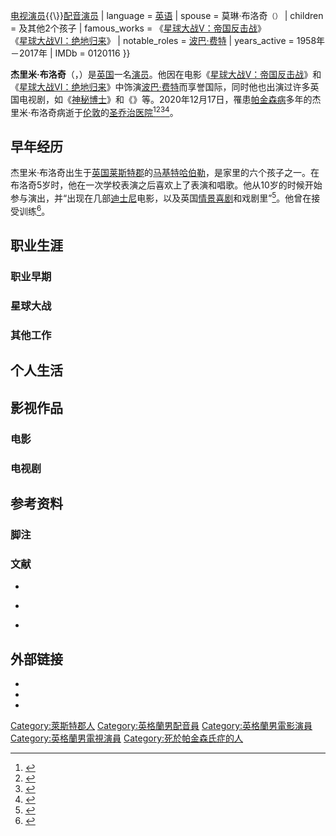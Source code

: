 {{NoteTA
|G1 = Movie
|G2 = TV
}}
{{Infobox entertainer
| name                      = 杰里米·布洛奇
| type                      = 男演员
| image                     = 4.17.16JeremyBullochByLuigiNovi1b.jpg
| image_size                = 200px
| caption                   = 杰米·布洛奇在{{Link-en|东海岸漫画节|East Coast Comicon}}<br />（摄于2016年）
| native_name               = Jeremy Bulloch
| native_name_lang          = en
| nationality               = {{UK}}
| birth_date                = {{Birth date|1945|02|16}}
| birth_place               = {{ENG}}[[莱斯特郡|莱斯特郡]][[马基特哈伯勒|马基特哈伯勒]]
| death_date                = {{Death date and age|2020|12|17|1945|02|16}}
| death_place               = {{ENG}}[[大倫敦|大伦敦郡]][[图厅|图厅]]
| occupation                = [[电影演员|电影演员]]{{\}}[[电视演员|电视演员]]{{\}}[[配音演员|配音演员]]
| language                  = [[英语|英语]]
| spouse                    = 莫琳·布洛奇<small>（{{lang|en|Maureen Bulloch}}）</small>
| children                  = {{Link-en|杰米·布洛奇|Jamie Bulloch}}及其他2个孩子
| famous_works              = 《[[星球大战V：帝国反击战|星球大战V：帝国反击战]]》<br />《[[星球大战VI：绝地归来|星球大战VI：绝地归来]]》
| notable_roles             = [[波巴·费特|波巴·费特]]
| years_active              = 1958年－2017年
| IMDb                      = 0120116
}}

'''杰里米·布洛奇'''（{{Lang-en|Jeremy Bulloch}}，{{bd|1945年|2月16日|2020年|12月17日|catIdx=Bulloch}}）是[[英国|英国]]一名[[演员|演员]]。他因在电影《[[星球大战V：帝国反击战|星球大战V：帝国反击战]]》和《[[星球大战VI：绝地归来|星球大战VI：绝地归来]]》中饰演[[波巴·费特|波巴·费特]]而享誉国际，同时他也出演过许多英国电视剧，如《[[神秘博士|神秘博士]]》和《{{Link-en|舍伍德的罗宾|Robin of Sherwood}}》等。2020年12月17日，罹患[[帕金森病|帕金森病]]多年的杰里米·布洛奇病逝于[[伦敦|伦敦]]的[[圣乔治医院|圣乔治医院]]<ref>{{cite web |title=Star Wars' Boba Fett actor Jeremy Bulloch dies aged 75 |url=https://www.bbc.com/news/entertainment-arts-55358301 |publisher=[[英国广播公司|英国广播公司]] |accessdate=2020-12-18 |archive-date=2020-12-17 |archive-url=https://web.archive.org/web/20201217235610/https://www.bbc.com/news/entertainment-arts-55358301 |dead-url=no }}</ref><ref>{{cite web |author1=Peter Sblendorio |title=‘Star Wars’ actor Jeremy Bulloch, who played Boba Fett, dead at 75 |url=https://www.nydailynews.com/snyde/ny-star-wars-actor-jeremy-bulloch-boba-fett-20201217-73fx57jvxjgqtnzumd4luwfvea-story.html |publisher=[[纽约日报|纽约日报]] |accessdate=2020-12-18 |archive-date=2021-01-16 |archive-url=https://web.archive.org/web/20210116142051/https://www.nydailynews.com/snyde/ny-star-wars-actor-jeremy-bulloch-boba-fett-20201217-73fx57jvxjgqtnzumd4luwfvea-story.html |dead-url=no }}</ref><ref>{{cite web |author1=Diana Dasrath |author2=David K. Li |author3=Doha Madani |title=Jeremy Bulloch, Boba Fett actor in original 'Star Wars' trilogy, dies at 75 |url=https://www.nbcnews.com/pop-culture/pop-culture-news/jeremy-bulloch-boba-fett-original-star-wars-trilogy-dies-75-n1251620 |publisher=[[NBC新闻|NBC新闻]] |accessdate=2020-12-18 |archive-date=2021-02-18 |archive-url=https://web.archive.org/web/20210218025249/https://www.nbcnews.com/pop-culture/pop-culture-news/jeremy-bulloch-boba-fett-original-star-wars-trilogy-dies-75-n1251620 |dead-url=no }}</ref><ref>{{cite web |title=Jeremy Bulloch, Original Boba Fett Actor in ‘Star Wars’ Films, Dies at 75 |url=https://variety.com/2020/film/news/jeremy-bulloch-dead-boba-fett-star-wars-1234865498/ |publisher=[[综艺_(杂志)|综艺]] |accessdate=2020-12-18 |archive-date=2021-03-02 |archive-url=https://web.archive.org/web/20210302070109/https://variety.com/2020/film/news/jeremy-bulloch-dead-boba-fett-star-wars-1234865498/ |dead-url=no }}</ref>。

== 早年经历 ==
杰里米·布洛奇出生于[[英国|英国]][[莱斯特郡|莱斯特郡]]的[[马基特哈伯勒|马基特哈伯勒]]，是家里的六个孩子之一。在布洛奇5岁时，他在一次学校表演之后喜欢上了表演和唱歌。他从10岁的时候开始参与演出，并“出现在几部[[迪士尼|迪士尼]]电影，以及英国[[情景喜剧|情景喜剧]]和戏剧里”<ref>{{cite book |author1=J. W. Rinzler |coauthors=Ridley Scott |title=The Making of Star Wars: The Empire Strikes Back |date=2013-10-22 |publisher=Ballantine Group |location=[[伦敦|伦敦]] |isbn=9780345543363 |page=132 |edition=Enhanced Edition |url=https://books.google.com/books?id=-U0PAAAAQBAJ&q=the+making+of+the+empire+strikes+back#v=snippet&q=the%20making%20of%20the%20empire%20strikes%20back&f=false |accessdate=2020-12-19}}</ref>。他曾在{{Link-en|科罗纳戏剧学校|Corona Theatre School|科罗纳舞台学院}}接受训练<ref>{{cite web |title=Sally Bulloch |url=https://www.telegraph.co.uk/news/obituaries/1896195/Sally-Bulloch.html |publisher=[[每日电讯报|每日电讯报]] |accessdate=2020-12-20 |quote=After attending the Corona stage school, where her brother Jeremy was also a pupil |archive-date=2019-12-23 |archive-url=https://web.archive.org/web/20191223200411/https://www.telegraph.co.uk/news/obituaries/1896195/Sally-Bulloch.html |dead-url=no }}</ref>{{Sfnp|McFarlane|2006|p=99}}。

== 职业生涯 ==
=== 职业早期 ===

=== 星球大战 ===

=== 其他工作 ===

== 个人生活 ==

== 影视作品 ==
=== 电影 ===

=== 电视剧 ===

== 参考资料 ==
=== 脚注 ===
{{ReflistH}}
{{Reflist|4}}
{{ReflistF}}

=== 文献 ===
* {{cite book |last1=McFarlane |first1=Brian |title=The Encyclopedia of British Film |year=2006 |publisher={{Link-en|梅修因出版社|Methuen Publishing|Methuen Publishing Ltd.}} |isbn=978-0413775269 |edition=2nd Edition |ref=harv}}

* {{cite book |last1=Rinzler |first1=J.W. |title=The Making of Star Wars: The Empire Strikes Back |year=2010 |publisher=Del Rey |isbn=978-0345509611 |ref=harv}}

* {{cite book |last1=Windham |first1=Ryder. |last2=Wallace |first2=Daniel |title=Star Wars Year by Year: A Visual Chronicle |year=2010 |publisher=DK ADULT |isbn=978-0756657642 |ref=harv}}

== 外部链接 ==
{{Commons category|Jeremy Bulloch|杰里米·布洛奇}}

* {{Official website|http://www.jeremybulloch.com/}}
* {{IMDb name|0120116|杰里米·布洛奇}}
* {{Douban people|1007154|杰里米·布洛奇}}

{{Portal bar|英国|人物|电影|电视剧}}
{{Authority control}}
{{DEFAULTSORT:Bulloch, Jeremy}}

[[Category:萊斯特郡人|Category:萊斯特郡人]]
[[Category:英格蘭男配音員|Category:英格蘭男配音員]]
[[Category:英格蘭男電影演員|Category:英格蘭男電影演員]]
[[Category:英格蘭男電視演員|Category:英格蘭男電視演員]]
[[Category:死於帕金森氏症的人|Category:死於帕金森氏症的人]]